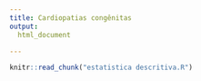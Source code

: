 ```yaml
---
title: Cardiopatias congênitas
output:
  html_document

---
```



```r
knitr::read_chunk("estatistica descritiva.R")
```


```r
```

```r
```

```r
```

```r
```

```r
```

